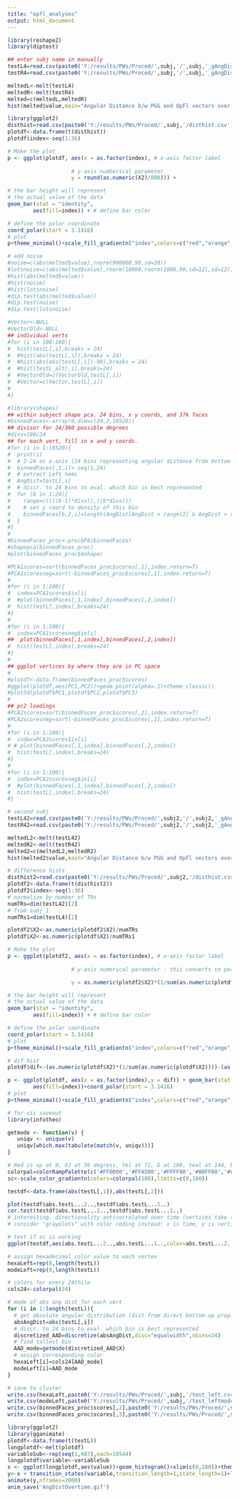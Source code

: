 ---
title: "opfl_analyses"
output: html_document
---

```{r}
library(reshape2)
library(diptest)

## enter subj name in manually
testL4=read.csv(paste0('Y:/results/PWs/Proced/',subj,'/',subj,'_gAngDist_Masked4_L.csv'))
testR4=read.csv(paste0('Y:/results/PWs/Proced/',subj,'/',subj,'_gAngDist_Masked4_R.csv'))

```

```{r}
meltedL<-melt(testL4)
meltedR<-melt(testR4)
melted=c(meltedL,meltedR)
hist(melted$value,main="Angular Distance b/w PGG and OpFl vectors over vertices over all TRs",xlab = "Distance (Degrees)")
```
```{r}
library(ggplot2)
disthist=read.csv(paste0('Y:/results/PWs/Proced/',subj,'/disthist.csv'),header=F)
plotdf<-data.frame(t(disthist))
plotdf$index<-seq(1:36)

# Make the plot
p <- ggplot(plotdf, aes(x = as.factor(index), # x-axis factor label
					
					# y-axis numberical parameter
					y = round(as.numeric(X2)/800))) +	

# the bar height will represent
# the actual value of the data
geom_bar(stat = "identity",
		aes(fill=index)) + # define bar color

# define the polar coordinate
coord_polar(start = 3.1416)
# plot
p+theme_minimal()+scale_fill_gradientn("index",colors=c("red","orange","yellow","green","cyan","blue","cyan","green","yellow","orange","red"))+scale_y_continuous(breaks=seq(90,590,by=10))+ylim(-510,510)+theme(panel.grid.major=element_line(colour="black"),panel.grid.minor=element_line(colour="black"))

```

```{r}
# add noise
#noise=c(abs(melted$value),rnorm(900000,90,sd=20))
#lotsnoise=c(abs(melted$value),rnorm(10000,rnorm(1000,90,sd=12),sd=12))
#hist(abs(melted$value))
#hist(noise)
#hist(lotsnoise)
#dip.test(abs(melted$value))
#dip.test(noise)
#dip.test(lotsnoise)
```

```{r}
#Vector<-NULL
#VectorOld<-NULL
## individual verts
#for (i in 100:160){
#  hist(testL[,i],breaks = 24)
#  #hist(abs(testL[,i]),breaks = 24)
#  #hist(abs(abs(testL[,i])-90),breaks = 24)
#  #hist(testL_alt[,i],breaks=24)
#  #VectorOld=c(VectorOld,testL[,i])
#  #Vector=c(Vector,testL[,i])
#  
#}

```

```{r}
#library(shapes)
## within subject shape pca. 24 bins, x y coords, and 37k faces
#binnedFaces<-array(0,dim=c(24,2,18520))
## divisor for 24/360 possible degrees
#divs=180/24
## for each vert, fill in x and y coords.
#for (i in 1:18520){
#  print(i)
#  # 2-24 as x-axis (24 bins representing angular distance from bottom up prop)
#  binnedFaces[,1,i]<-seq(1,24)
#  # extract Left hemi
#  AngDist=testL[,i]
#  # discr. to 24 bins to eval. which bin is best represented
#  for (b in 1:24){
#    range=c((((b-1)*divs)),((b*divs)))
#    # set y coord to density of this bin
#    binnedFaces[b,2,i]=length(AngDist[AngDist < range[2] & AngDist > range[1]])/2
#  }
#}
#
#binnedFaces_proc<-procGPA(binnedFaces)
#shapepca(binnedFaces_proc)
#plot(binnedFaces_proc$mshape)
```

```{r}

#PCA1scores=sort(binnedFaces_proc$scores[,1],index.return=T)
#PCA1scoresneg=sort(-binnedFaces_proc$scores[,1],index.return=T)
#
#for (i in 1:100){
#  index=PCA1scores$ix[i]
#  #plot(binnedFaces[,1,index],binnedFaces[,2,index])
#  hist(testL[,index],breaks=24)
#}
#
#for (i in 1:100){
#  index=PCA1scoresneg$ix[i]
##  plot(binnedFaces[,1,index],binnedFaces[,2,index])
#  hist(testL[,index],breaks=24)
#}
#
## ggplot vertices by where they are in PC space
#
#plotdf<-data.frame(binnedFaces_proc$scores)
#ggplot(plotdf,aes(PC1,PC2))+geom_point(alpha=.1)+theme_classic()
#plot3d(plotdf$PC1,plotdf$PC2,plotdf$PC3)
#
## pc2 loadings
#PCA2scores=sort(binnedFaces_proc$scores[,2],index.return=T)
#PCA2scoresneg=sort(-binnedFaces_proc$scores[,2],index.return=T)
#
#for (i in 1:100){
#  index=PCA2scores$ix[i]
# # plot(binnedFaces[,1,index],binnedFaces[,2,index])
#  hist(testL[,index],breaks=24)
#}
#
#for (i in 1:100){
#  index=PCA2scoresneg$ix[i]
#  #plot(binnedFaces[,1,index],binnedFaces[,2,index]) 
#  hist(testL[,index],breaks=24)
#}
```

```{r}
# second subj
testL42=read.csv(paste0('Y:/results/PWs/Proced/',subj2,'/',subj2,'_gAngDist_Masked4_L.csv'))
testR42=read.csv(paste0('Y:/results/PWs/Proced/',subj2,'/',subj2,'_gAngDist_Masked4_R.csv'))

```

```{r}
meltedL2<-melt(testL42)
meltedR2<-melt(testR42)
melted2=c(meltedL2,meltedR2)
hist(melted2$value,main="Angular Distance b/w PGG and OpFl vectors over vertices over all TRs",xlab = "Distance (Degrees)")
```

```{r}
# difference hists
disthist2=read.csv(paste0('Y:/results/PWs/Proced/',subj2,'/disthist.csv'),header=F)
plotdf2<-data.frame(t(disthist2))
plotdf2$index<-seq(1:36)
# normalize by number of TRs
numTRs=dim(testL42)[2]
# from subj 1
numTRs1=dim(testL4)[2]

plotdf2$X2<-as.numeric(plotdf2$X2)/numTRs
plotdf$X2<-as.numeric(plotdf$X2)/numTRs1

# Make the plot
p <- ggplot(plotdf2, aes(x = as.factor(index), # x-axis factor label
					
					# y-axis numerical parameter - this converts to percent of TRs observed in that direction

					y = as.numeric(plotdf2$X2)*(1/sum(as.numeric(plotdf2$X2))))) +	

# the bar height will represent
# the actual value of the data
geom_bar(stat = "identity",
		aes(fill=index)) + # define bar color

# define the polar coordinate
coord_polar(start = 3.1416)
# plot
p+theme_minimal()+scale_fill_gradientn("index",colors=c("red","orange","yellow","green","cyan","blue","cyan","green","yellow","orange","red"))+theme(panel.grid.major=element_line(colour="black"),panel.grid.minor=element_line(colour="black"))+ylim(-.01,.032)

# dif hist
plotdf$dif<-(as.numeric(plotdf$X2)*(1/sum(as.numeric(plotdf$X2))))-(as.numeric(plotdf2$X2)*(1/sum(as.numeric(plotdf2$X2))))

p <- ggplot(plotdf, aes(x = as.factor(index),y = dif)) + geom_bar(stat = "identity",
		aes(fill=index))+coord_polar(start = 3.1416)
# plot
p+theme_minimal()+scale_fill_gradientn("index",colors=c("red","orange","yellow","green","cyan","blue","cyan","green","yellow","orange","red"))+theme(panel.grid.major=element_line(colour="black"),panel.grid.minor=element_line(colour="black"))+ylim(-.0015,.0015)


```


```{r}
# for vis saveout
library(infotheo)

getmode <- function(v) {
   uniqv <- unique(v)
   uniqv[which.max(tabulate(match(v, uniqv)))]
}

# Red is up at 0, OJ at 36 degress, Yel at 72, G at 108, teal at 144, blue is down at 180
colorpal=colorRampPalette(c('#FF0000','#FFA500','#FFFF00','#00FF00','#00FFFF','#0000FF'))
sc<-scale_color_gradientn(colors=colorpal(180),limits=c(0,180))

testdf<-data.frame(abs(testL[,1]),abs(testL[,2]))

plot(testdf$abs.testL...2..,testdf$abs.testL...1..)
cor.test(testdf$abs.testL...2..,testdf$abs.testL...1..)
# interesting. directionality anticorrelated over time (vertices take turns traveling up and down hierarchy)
# consider "grayplots" with color coding instead: x is time, y is vertices org. by PG, orientation is color-coded as above.

# test if sc is working
ggplot(testdf,aes(abs.testL...2..,abs.testL...1..,color=abs.testL...2..))+geom_point(size=4,alpha=.7)+sc+theme_classic()

# assign hexadecimal color value to each vertex
hexaLeft=rep(0,length(testL))
modeLeft=rep(0,length(testL))

# colors for every 24thile
cols24<-colorpal(24)

# mode of abs ang dist for each vert
for (i in 1:length(testL)){
  # get absolute angular distribution (dist from direct bottom-up prop.)
  absAngDist=abs(testL[,i])
  # discr. to 24 bins to eval. which bin is best represented
  discretized_AAD=discretize(absAngDist,disc="equalwidth",nbins=24)
  # find tallest bin
  AAD_mode=getmode(discretized_AAD$X)
  # assign corresponding color
  hexaLeft[i]=cols24[AAD_mode]
  modeLeft[i]=AAD_mode
}

# save to cluster
write.csv(hexaLeft,paste0('Y:/results/PWs/Proced/',subj,'/test_left.csv'))
write.csv(modeLeft,paste0('Y:/results/PWs/Proced/',subj,'/test_leftmode.csv'))
write.csv(binnedFaces_proc$scores[,2],paste0('Y:/results/PWs/Proced/',subj,'/test_PC1.csv'))
write.csv(binnedFaces_proc$scores[,3],paste0('Y:/results/PWs/Proced/',subj,'/test_PC2.csv'))

```


```{r}
library(ggplot2)
library(gganimate)
plotdf<-data.frame(t(testL))
longplotdf<-melt(plotdf)
variableSub<-rep(seq(1,487),each=18544)
longplotdf$variable<-variableSub
x <- ggplot(longplotdf,aes(value))+geom_histogram()+xlim(c(0,180))+theme_minimal()
y<-x + transition_states(variable,transition_length=1,state_length=1)+labs(title = "TR # {closest_state}")
animate(y,nframes=2000)
anim_save('AngDistOvertime.gif')
```

```{r}

```